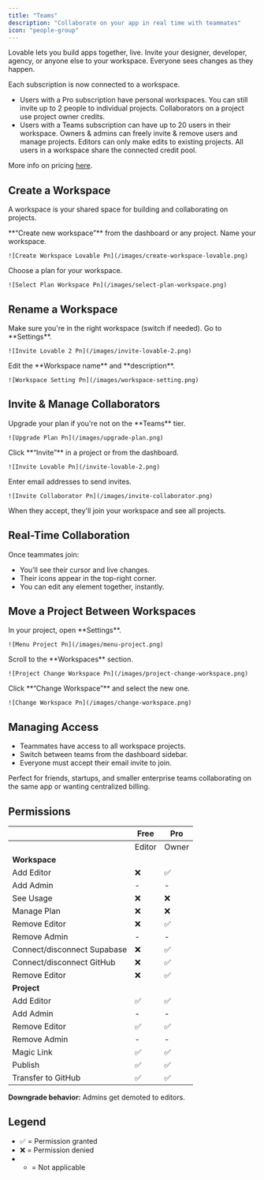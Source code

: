 ```yaml
---
title: "Teams"
description: "Collaborate on your app in real time with teammates"
icon: "people-group"
---
```


Lovable lets you build apps together, live. Invite your designer, developer, agency, or anyone else to your workspace. Everyone sees changes as they happen.

<Info>
  Each subscription is now connected to a workspace.
</Info>

- Users with a Pro subscription have personal workspaces. You can still invite up to 2 people to individual projects. Collaborators on a project use project owner credits.
- Users with a Teams subscription can have up to 20 users in their workspace. Owners & admins can freely invite & remove users and manage projects. Editors can only make edits to existing projects. All users in a workspace share the connected credit pool.

More info on pricing [here](https://docs.lovable.dev/user-guides/messaging-limits).

## Create a Workspace

A workspace is your shared space for building and collaborating on projects.

<Steps>
  <Step title="Step 1">
    **“Create new workspace”** from the dashboard or any project.
  </Step>
  <Step title="Step 2">
    Name your workspace.

    ![Create Workspace Lovable Pn](/images/create-workspace-lovable.png)
  </Step>
  <Step title="Step 3">
    Choose a plan for your workspace.

    ![Select Plan Workspace Pn](/images/select-plan-workspace.png)
  </Step>
</Steps>

## Rename a Workspace

<Steps>
  <Step title="Step 1">
    Make sure you're in the right workspace (switch if needed).
  </Step>
  <Step title="Step 2">
    Go to **Settings**.

    ![Invite Lovable 2 Pn](/images/invite-lovable-2.png)
  </Step>
  <Step title="Step 3">
    Edit the **Workspace name** and **description**.

    ![Workspace Setting Pn](/images/workspace-setting.png)
  </Step>
</Steps>

## Invite & Manage Collaborators

<Steps>
  <Step title="Step 1">
    Upgrade your plan if you're not on the **Teams** tier.

    ![Upgrade Plan Pn](/images/upgrade-plan.png)
  </Step>
  <Step title="Step 2">
    Click **“Invite”** in a project or from the dashboard.

    ![Invite Lovable Pn](/invite-lovable-2.png)
  </Step>
  <Step title="Step 3">
    Enter email addresses to send invites.

    ![Invite Collaborator Pn](/images/invite-collaborator.png)
  </Step>
  <Step title="Step 4">
    When they accept, they'll join your workspace and see all projects.
  </Step>
</Steps>

## Real-Time Collaboration

Once teammates join:

- You’ll see their cursor and live changes.
- Their icons appear in the top-right corner.
- You can edit any element together, instantly.

## Move a Project Between Workspaces

<Steps>
  <Step title="Step 1">
    In your project, open **Settings**.

    ![Menu Project Pn](/images/menu-project.png)
  </Step>
  <Step title="Step 2">
    Scroll to the **Workspaces** section.

    ![Project Change Workspace Pn](/images/project-change-workspace.png)
  </Step>
  <Step title="Step 3">
    Click **“Change Workspace”** and select the new one.

    ![Change Workspace Pn](/images/change-workspace.png)
  </Step>
</Steps>

## Managing Access

- Teammates have access to all workspace projects.
- Switch between teams from the dashboard sidebar.
- Everyone must accept their email invite to join.

Perfect for friends, startups, and smaller enterprise teams collaborating on the same app or wanting centralized billing.


## Permissions

|                | **Free**                 | **Pro**                              |
|----------------|--------------------------|--------------------------------------|
|                | Editor | Owner           | Editor | Admin | Owner              |
| **Workspace**  |        |                  |        |       |                    |
| Add Editor     | ❌     | ✅               | ❌     | ✅    | ✅                 |
| Add Admin      | -      | -                | ❌     | ❌    | ✅                 |
| See Usage      | ❌     | ❌               | ❌     | ✅    | ✅                 |
| Manage Plan    | ❌     | ❌               | ❌     | ❌    | ✅                 |
| Remove Editor  | ❌     | ✅               | ❌     | ✅    | ✅                 |
| Remove Admin   | -      | -                | ❌     | ❌    | ✅                 |
| Connect/disconnect Supabase | ❌     | ✅               | ❌     | ✅    | ✅     |
| Connect/disconnect GitHub | ❌     | ✅               | ❌     | ✅    | ✅     |
| Remove Editor  | ❌     | ✅               | ❌     | ✅    | ✅                 |
| **Project**    |        |                  |        |       |                    |
| Add Editor     | ✅     | ✅               | ✅     | ✅    | ✅                 |
| Add Admin      | -      | -                | ❌     | ❌    | ✅                 |
| Remove Editor  | ✅     | ✅               | ✅     | ✅    | ✅                 |
| Remove Admin   | -      | -                | ❌     | ❌    | ✅                 |
| Magic Link     | ✅     | ✅               | ✅     | ✅    | ✅                 |
| Publish     | ✅     | ✅               | ✅     | ✅    | ✅                 |
| Transfer to GitHub | ✅     | ✅               | ❌     | ✅    | ✅         |



**Downgrade behavior:** Admins get demoted to editors.

## Legend
- ✅ = Permission granted  
- ❌ = Permission denied
- - = Not applicable

